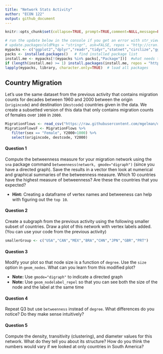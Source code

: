 ```yaml
---
title: "Network Stats Activity" 
author: "ECON 122" 
output: github_document
---
```



```r
knitr::opts_chunk$set(collapse=TRUE, prompt=TRUE,comment=NULL,message=FALSE, include=TRUE)
```

```r
# run the update below in the console if you get an error with str_view
# update.packages(oldPkgs = "stringr", ask=FALSE, repos = "http://cran.us.r-project.org")
mypacks <- c("ggplot2","dplyr","readr","tidyr","statnet","circlize","ggnetwork")  # what packages are needed?
packs <- installed.packages()   # find installed package list
install.me <- mypacks[!(mypacks %in% packs[,"Package"])]  #what needs to be installed?
if (length(install.me) >= 1) install.packages(install.me, repos = "http://cran.us.r-project.org")   # install (if needed)
lapply(mypacks, library, character.only=TRUE)  # load all packages
```

## Country Migration

Let's use the same dataset from the previous activity that contains migration counts for decades between 1960 and 2000 between the origin (`origincode`) and destination (`destcode`) countries given in the data. We create a subsetted version of this data that only contains migration counts of females over `1000` in `2000`.

```r
MigrationFlows <- read_csv("https://raw.githubusercontent.com/mgelman/data/master/MigrationFlows.csv")
MigrationFlowsF <- MigrationFlows %>% 
   filter(sex == "Female", Y2000>1000) %>% 
   select(origincode, destcode, Y2000)
```


#### Question 1
Compute the betweenness measure for your migration network using the `sna` package command `betweenness(network, gmode="digraph")` (since you have a directed graph). Save the results in a vector then look at numerical and graphical summaries of the betweenness measure. Which 10 countries have the highest measure of betweenness? Are these the countries that you expected?

- **Hint:** Creating a dataframe of vertex names and betweeness can help with figuring out the `top 10`. 

#### Question 2 
Create a subgraph from the previous activity using the following smaller subset of countries. Draw a plot of this network with vertex labels added. (You can use your code from the previous activity)
```r
smallerGroup <- c("USA","CAN","MEX","BRA","CHN","JPN","GBR","PRT")
```

#### Question 3
Modify your plot so that node size is a function of `degree`. Use the `size` option in `geom_nodes`. What can you learn from this modified plot? 

- **Note:** Use `gmode="digraph"` to indicate a directed graph
- **Note:** Use `geom_nodelabel_repel` so that you can see both the size of the node and the label at the same time

#### Question 4
Repeat Q3 but use `betweenness` instead of `degree`. What differences do you notice? Do they make sense intuitively? 

#### Question 5
Compute the density, transitivity (clustering), and diameter values for this network. What do they tell you about its structure?
How do you think the numbers would vary if we looked at only countries in South America? 


